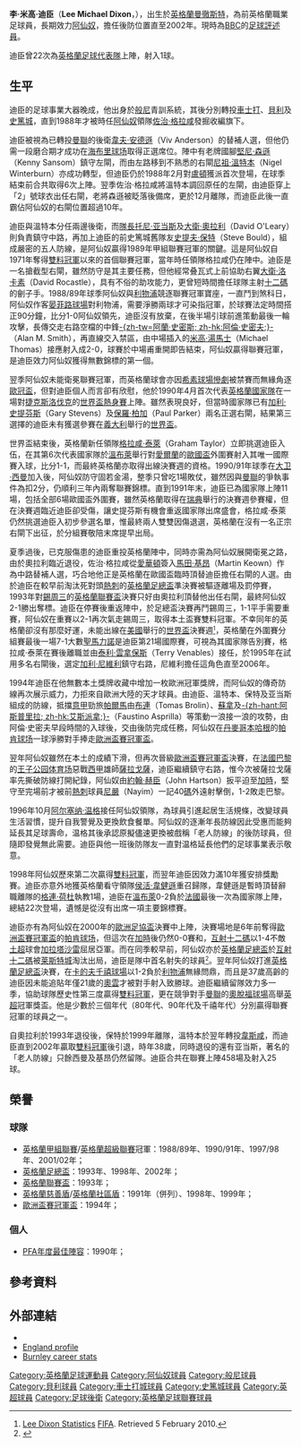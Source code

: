 {{noteta|G1=足球|G2=arsenal|G3=英超|G4=FAup
|T=zh-hans:李·迪克森; zh-hk:李·迪臣;
|1=zh-hans:李·迪克森; zh-hk:李·迪臣;
|2=zh-hans:迪克森; zh-hk:迪臣;
|3=zh-hans:李·迈克尔·迪克森; zh-hk:李·米高·迪臣;
}}
{{Football player infobox |
 playername = 李·迪臣<br>''Lee Dixon'' |
 image    = Lee Dixon 2015-02-10 1.jpg|
 fullname = Lee Michael Dixon |
 nickname = |
 height = {{height|ft=5|in=10}} |
 dateofbirth = {{birth date and age|1964|3|17|df=y}} |
 cityofbirth = [[曼徹斯特|曼徹斯特]] |
 countryofbirth = [[英格蘭|英格蘭]] |
 position =[[後衛_(足球)|後衛]] |
 years = 1982-84<br>1984-85<br>1985-86<br>1986-88<br>1988-02 |
 clubs = [[伯恩利足球俱乐部|般尼]]<br>[[切斯特城足球俱乐部|車士打]]<br>[[貝里足球俱樂部|貝利]]<br>[[史篤城|史篤城]]<br>[[阿仙奴|阿仙奴]]<br>'''合計''' |
 caps(goals) =  {{0}}{{0}}4 {{0}}(0)<br>{{0}}57 {{0}}(1)<br>{{0}}45 {{0}}(5)<br>{{0}}71 {{0}}(5)<br>458 (24)<br>'''635 (35)''' |
 youthyears = |
 youthclubs = [[伯恩利足球俱乐部|般尼]] |
 nationalyears = 1989-92<br>1990-98 |
 nationalteam = [[英格蘭B隊|英格蘭B隊]]<br>[[英格蘭足球代表隊|英格蘭]] |
 nationalcaps(goals) = {{0}}{{0}}4 {{0}}(0)<br>{{0}}22 {{0}}(1) <small><ref>{{cite web |language=en |url=http://www.thefa.com/England/MensSeniorTeam/Archive.aspx?p=337482 |title=Lee Dixon Profile |publisher=[[英格蘭足球總會|''thefa.com'']] |date= |accessdate=2010-03-13}}</ref></small> |
 pcupdate = 2010年3月13日 (六) 04:51 (UTC)|
 ntupdate = 2010年3月13日 (六) 04:51 (UTC)|
}}
'''李·米高·迪臣'''（'''Lee Michael Dixon'''，{{bd|1964年|3月7日}}），出生於[[英格蘭|英格蘭]][[曼徹斯特|曼徹斯特]]，為前英格蘭職業足球員，長期效力[[阿仙奴|阿仙奴]]，擔任後防位置直至2002年。現時為[[BBC|BBC]]的[[足球評述員|足球評述員]]。

迪臣曾22次為[[英格蘭足球代表隊|英格蘭足球代表隊]]上陣，射入1球。

==生平==
迪臣的足球事業大器晚成，他出身於[[伯恩利足球俱乐部|般尼]]青訓系統，其後分別轉投[[切斯特城足球俱乐部|車士打]]、[[貝里足球俱樂部|貝利]]及[[斯托克城足球俱乐部|史篤城]]，直到1988年才被時任[[阿森纳足球俱乐部|阿仙奴]]領隊[[佐治·格拉咸|佐治·格拉咸]]發掘收編旗下。

迪臣被視為已轉投[[曼徹斯特聯足球俱樂部|曼聯]]的後衛[[韋夫·安德遜|韋夫·安德遜]]（Viv Anderson）的替補人選，但他仍需一段磨合期才成功在[[海布里球场|海布里球场]]取得正選席位。陣中有老牌國腳[[堅尼·森遜|堅尼·森遜]]（Kenny Sansom）鎮守左閘，而由左路移到不熟悉的右閘[[尼祖·溫特本|尼祖·溫特本]]（Nigel Winterburn）亦成功轉型，但迪臣仍於1988年2月對[[卢顿足球俱乐部|盧頓]]獲派首次登場，在球季結束前合共取得6次上陣。翌季佐治·格拉咸將溫特本調回原任的左閘，由迪臣穿上「2」號球衣出任右閘，老將森遜被眨落後備席，更於12月離隊，而迪臣此後一直霸佔阿仙奴的右閘位置超過10年。

迪臣與溫特本分任兩邊後衛，而[[隊長_(足球)|隊長]][[托尼·亚当斯|托尼·亚当斯]]及[[大衛·奧拉利|大衛·奧拉利]]（David O'Leary）則負責鎮守中路，再加上迪臣的前史篤城舊隊友[[史提夫·保特|史提夫·保特]]（Steve Bould），組成嚴密的五人防線，是阿仙奴贏得1989年甲組聯賽冠軍的關鍵。這是阿仙奴自1971年奪得[[雙料冠軍|雙料冠軍]]以來的首個聯賽冠軍，當年時任領隊格拉咸仍在陣中。迪臣是一名搶截型右閘，雖然防守是其主要任務，但他經常叠瓦式上前協助右翼[[大衛·洛卡素|大衛·洛卡素]]（David Rocastle），具有不俗的助攻能力，更曾短時間擔任球隊主射[[十二碼|十二碼]]的劊子手。1988/89年球季阿仙奴與[[利物浦足球俱乐部|利物浦]]競逐聯賽冠軍寶座，一直鬥到煞科日，阿仙奴作客[[晏菲路球場|晏菲路球場]]對利物浦，需要淨勝兩球才可染指冠軍，於球賽法定時間搭正90分鐘，比分1-0阿仙奴領先，迪臣沒有放棄，在後半場引球前進策動最後一輪攻擊，長傳交走右路空檔的中鋒[[阿蘭·史密斯_(阿森納)|-{zh-tw=阿蘭·史密斯; zh-hk:阿倫·史密夫;}-]]（Alan M. Smith），再直線交入禁區，由中場插入的[[米高·湯馬士|米高·湯馬士]]（Michael Thomas）接應射入成2-0，球賽於中場甫重開即告結束，阿仙奴贏得聯賽冠軍，是迪臣效力阿仙奴獲得無數錦標的第一個。

翌季阿仙奴未能衛冕聯賽冠軍，而英格蘭球會亦因[[希素球場慘劇|希素球場慘劇]]被禁賽而無緣角逐[[欧洲冠军联赛|歐冠盃]]，但對迪臣個人而言卻有欣慰，他於1990年4月首次代表[[英格蘭足球代表隊|英格蘭國家隊]]在一場對[[捷克斯洛伐克國家足球隊|捷克斯洛伐克]]的[[世界盃足球賽|世界盃]][[熱身賽|熱身賽]]上陣。雖然表現良好，但當時國家隊已有[[加利·史提芬斯|加利·史提芬斯]]（Gary Stevens）及[[保羅·柏加|保羅·柏加]]（Paul Parker）兩名正選右閘，結果第三選擇的迪臣未有獲選參賽在[[義大利|義大利]]舉行的[[1990年世界盃足球賽|世界盃]]。

世界盃結束後，英格蘭新任領隊[[格拉咸·泰萊|格拉咸·泰萊]]（Graham Taylor）立即挑選迪臣入伍，在其第6次代表國家隊於[[温布利球场_(1923年)|溫布萊]]舉行對[[愛爾蘭國家足球隊|愛爾蘭]]的[[1992年欧洲足球锦标赛|歐國盃]]外圍賽射入其唯一國際賽入球，比分1-1，而最終英格蘭亦取得出線決賽週的資格。1990/91年球季在[[大卫·西曼|大卫·西曼]]加入後，阿仙奴防守固若金湯，整季只曾吃1場敗仗，雖然因與[[曼徹斯特聯足球俱樂部|曼聯]]的爭執事件為扣2分，仍順利三年內兩奪聯賽錦標。直到1991年末，迪臣已為國家隊上陣11場，包括全部6場歐國盃外圍賽，雖然英格蘭取得在[[瑞典|瑞典]]舉行的決賽週參賽權，但在決賽週臨近迪臣卻受傷，讓史提芬斯有機會重返國家隊出席盛會，格拉咸·泰萊仍然挑選迪臣入初步參選名單，惟最終兩人雙雙因傷退選，英格蘭在沒有一名正宗右閘下出征，於分組賽敬陪末席提早出局。

夏季過後，已克服傷患的迪臣重投英格蘭陣中，同時亦需為阿仙奴展開衛冕之路，由於奧拉利臨近退役，佐治·格拉咸從[[埃弗顿足球俱乐部|愛華頓]]簽入[[馬田·基昂|馬田·基昂]]（Martin Keown）作為中路替補人選，巧合地他正是英格蘭在歐國盃臨時頂替迪臣擔任右閘的人選。由於迪臣在較早前淘汰死對頭[[托特纳姆热刺足球俱乐部|熱刺]]的[[英格蘭足總盃|英格蘭足總盃]]準決賽被驅逐離場及罰停賽，1993年對[[谢周三足球俱乐部|錫周三]]的[[英格蘭聯賽盃|英格蘭聯賽盃]]決賽只好由奧拉利頂替他出任右閘，最終阿仙奴2-1勝出奪標。迪臣在停賽後重返陣中，於足總盃決賽再鬥錫周三，1-1平手需要重賽，阿仙奴在重賽以2-1再次氣走錫周三，取得本土盃賽雙料冠軍。不幸同年的英格蘭卻沒有那麼好運，未能出線在[[美國|美國]]舉行的[[1994年世界盃足球賽|世界盃]]決賽週<small><ref>[http://www.fifa.com/worldfootball/statisticsandrecords/players/player=95588/index.html Lee Dixon Statistics] {{Wayback|url=http://www.fifa.com/worldfootball/statisticsandrecords/players/player=95588/index.html |date=20130518190554 }} [[FIFA|FIFA]]. Retrieved 5 February 2010.</ref></small>，英格蘭在外圍賽分組賽最後一場7-1大數[[聖馬力諾國家足球隊|聖馬力諾]]是迪臣第21場國際賽，可視為其國家隊告別賽，格拉咸·泰萊在賽後離職並由[[泰利·雲拿保斯|泰利·雲拿保斯]]（Terry Venables）接任，於1995年在試用多名右閘後，選定[[加利·尼維利|加利·尼維利]]鎮守右路，尼維利擔任這角色直至2006年。

1994年迪臣在他無數本土獎牌收藏中增加一枚歐洲冠軍獎牌，而阿仙奴的傳奇防線再次展示威力，力拒來自歐洲大陸的天才球員。由迪臣、溫特本、保特及亚当斯組成的防線，抵擋[[意甲|意甲]]勁旅[[帕尔玛足球俱乐部|帕爾馬]]由[[湯馬士·布連|布連]]（Tomas Brolin）、[[吉安弗蘭科·佐拉|蘇拿]]及[[法斯蒂諾·阿斯普里拉|-{zh-hant:阿斯普里拉; zh-hk:艾斯派拿;}-]]（Faustino Asprilla）等策動一浪接一浪的攻勢，由阿倫·史密夫早段時間的入球後，交由後防完成任務，阿仙奴在[[丹麥|丹麥]][[哥本哈根|哥本哈根]]的[[帕肯球场|帕肯球场]]一球淨勝對手捧走[[歐洲盃賽冠軍盃|歐洲盃賽冠軍盃]]。

翌年阿仙奴雖然在本土的成績下滑，但再次晉級[[歐洲盃賽冠軍盃|歐洲盃賽冠軍盃]]決賽，在[[法國|法國]][[巴黎|巴黎]]的[[王子公园体育场|王子公园体育场]]惡戰[[西甲|西甲]]雄師[[皇家薩拉戈薩|薩拉戈薩]]，迪臣繼續鎮守右路，惟今次被薩拉戈薩率先撕破防線打開紀錄，阿仙奴由[[約翰·赫臣|約翰·赫臣]]（John Hartson）扳平迫至[[加時賽|加時]]，堅守至完場前才被前[[托特纳姆热刺足球俱乐部|熱刺]]球員[[尼嚴|尼嚴]]（Nayim）一記40[[碼|碼]]外遠射擊倒，1-2敗走巴黎。

1996年10月[[阿尔塞纳·温格|阿尔塞纳·温格]]接任阿仙奴領隊，為球員引進起居生活規條，改變球員生活習慣，提升自我警覺及更換飲食餐單。阿仙奴的逐漸年長防線因此受惠而能夠延長其足球壽命，温格其後承認原擬儘速更換被戲稱「老人防線」的後防球員，但隨即發覺無此需要。迪臣與他一班後防隊友一直對温格延長他們的足球事業表示敬意。

1998年阿仙奴歷來第二次贏得[[雙料冠軍|雙料冠軍]]，而翌年迪臣因效力滿10年獲安排獎勵賽。迪臣亦意外地獲英格蘭看守領隊[[侯活·韋健遜|侯活·韋健遜]]重召歸隊，韋健遜是暫時頂替辭職離隊的[[格伦·霍德尔|格連·荷杜]]執教1場，迪臣在[[温布利球场_(1923年)|溫布萊]]0-2負於[[法國國家足球隊|法國]]最後一次為國家隊上陣，總結22次登場，遺憾是從沒有出席一項主要錦標賽。

迪臣亦有為阿仙奴在2000年的[[歐洲足協盃|歐洲足協盃]]決賽中上陣，決賽場地是6年前奪得[[歐洲盃賽冠軍盃|歐洲盃賽冠軍盃]]的[[帕肯球场|帕肯球场]]，但這次在[[加時賽|加時]]後仍然0-0賽和，[[互射十二碼|互射十二碼]]以1-4不敵[[土超|土超]]球會[[加拉塔沙雷體育會|加拉塔沙雷]]屈居亞軍。而在同季較早前，阿仙奴亦於[[英格蘭足總盃|英格蘭足總盃]]於[[互射十二碼|互射十二碼]]被[[莱斯特城足球俱乐部|莱斯特城]]淘汰出局，迪臣是隊中首名射失的球員<small><ref>{{cite web |language=en |url=http://news.bbc.co.uk/1/hi/sport/football/fa_cup/611203.stm |title=Gunners out in penalty thriller |publisher=[[BBC|BBC]] Sport |date=2000-01-19 |accessdate=2010-03-13 |archive-date=2002-10-02 |archive-url=https://web.archive.org/web/20021002103949/http://news.bbc.co.uk/1/hi/sport/football/fa_cup/611203.stm |dead-url=no }}</ref></small>。翌年阿仙奴打進[[英格蘭足總盃|英格蘭足總盃]]決賽，在[[卡的夫|卡的夫]][[千禧球場|千禧球場]]以1-2負於[[利物浦足球俱乐部|利物浦]]無緣問鼎，而且是37歲高齡的迪臣因未能追貼年僅21歲的[[迈克尔·欧文|奧雲]]才被對手射入致勝球。迪臣繼續留隊效力多一季，協助球隊歷史性第三度贏得[[雙料冠軍|雙料冠軍]]，更在競爭對手[[曼徹斯特聯足球俱樂部|曼聯]]的[[奧脫福球場|奧脫福球場]]高舉[[英超|英超]]冠軍獎盃。他是少數於三個年代（80年代、90年代及千禧年代）分別贏得聯賽冠軍的球員之一。

自奧拉利於1993年退役後，保特於1999年離隊，溫特本於翌年轉投[[西汉姆联足球俱乐部|韋斯咸]]，而迪臣直到2002年贏取[[雙料冠軍|雙料冠軍]]後引退，時年38歲，同時退役的還有亚当斯，著名的「老人防線」只餘西曼及基昂仍然留隊。迪臣合共在聯賽上陣458場及射入25球。

==榮譽==
===球隊===
*[[英格蘭足球聯賽|英格蘭甲組聯賽]]/[[英超|英格蘭超級聯賽]]冠軍：1988/89年、1990/91年、1997/98年、2001/02年；
*[[英格蘭足總盃|英格蘭足總盃]]：1993年、1998年、2002年；
*[[英格蘭聯賽盃|英格蘭聯賽盃]]：1993年；
*[[英格蘭慈善盾|英格蘭慈善盾]]/[[英格蘭社區盾|英格蘭社區盾]]：1991年（併列）、1998年、1999年；
*[[歐洲盃賽冠軍盃|歐洲盃賽冠軍盃]]：1994年；

===個人===
*[[PFA年度最佳陣容|PFA年度最佳陣容]]：1990年；

==參考資料==
{{reflist}}

==外部連結==
*{{soccerbase|2075|李·迪臣}}
*[http://www.englandstats.com/playerreport.php?pid=315 England profile] {{Wayback|url=http://www.englandstats.com/playerreport.php?pid=315 |date=20110725182451 }}
*[https://web.archive.org/web/20071020165253/http://www.claretsmad.co.uk/news/loadfeat.asp?cid=ED35&id=342602 Burnley career stats]


{{DEFAULTSORT:Dixon, Lee}}
[[Category:英格蘭足球運動員|Category:英格蘭足球運動員]]
[[Category:阿仙奴球員|Category:阿仙奴球員]]
[[Category:般尼球員|Category:般尼球員]]
[[Category:貝利球員|Category:貝利球員]]
[[Category:車士打城球員|Category:車士打城球員]]
[[Category:史篤城球員|Category:史篤城球員]]
[[Category:英超球員|Category:英超球員]]
[[Category:足球後衛|Category:足球後衛]]
[[Category:英格蘭足球聯賽球員|Category:英格蘭足球聯賽球員]]